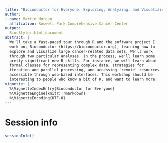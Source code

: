```yaml
---
title: "Bioconductor for Everyone: Exploring, Analyzing, and Visualizing Large Data Sets with R"
author:
- name: Martin Morgan
  affiliation: Roswell Park Comprehensive Cancer Center
output:
  BiocStyle::html_document
abstract: |
  We'll take a fast-paced tour through R and the software project I
  work on, Bioconductor (https://bioconductor.org), learning how to
  explore and visualize large cancer-related data sets. We'll work
  through two particular analyses. In the process, we'll learn some
  pretty significant new R skills. For instance, we will learn about
  formal classes for representing complex data, strategies for
  iteration and parallel processing, and accessing 'remote' resources
  accessible through web-based interfaces. This workshop should be
  interesting to people who know a bit of R, and want to learn more!
vignette: |
  %\VignetteIndexEntry{Bioconductor for Everyone}
  %\VignetteEngine{knitr::rmarkdown}
  %\VignetteEncoding{UTF-8}
---
```




# Session info {.unnumbered}

```r
sessionInfo()
```
